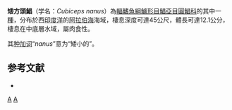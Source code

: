 {{Speciesbox
| status = NE
| status_system = IUCN3.1
| taxon = Cubiceps nanus
| authority = [[Agafonova|Agafonova]], 1988
| synonyms = 
}}

'''矮方頭鯧'''（学名：''Cubiceps nanus''）為[[輻鰭魚綱|輻鰭魚綱]][[鱸形目|鱸形目]][[鯧亞目|鯧亞目]][[圓鯧科|圓鯧科]]的其中一[[種|種]]，分布於西[[印度洋|印度洋]]的[[阿拉伯海|阿拉伯海]]海域，棲息深度可達45公尺，體長可達12.1公分，棲息在中底層水域，屬肉食性。

其[[种加词|种加词]]“''nanus''”意为“矮小的”。

== 参考文献 ==
{{reflist}}
*{{FishBase_species|genus=Cubiceps|species=nanus|year=2012|month=7}}

{{Taxonbar|from=Q2119842}}

[[Category:方頭鯧屬|A]]
[[Category:1988年描述的鱼类|A]]


{{鱸形目小作品}}